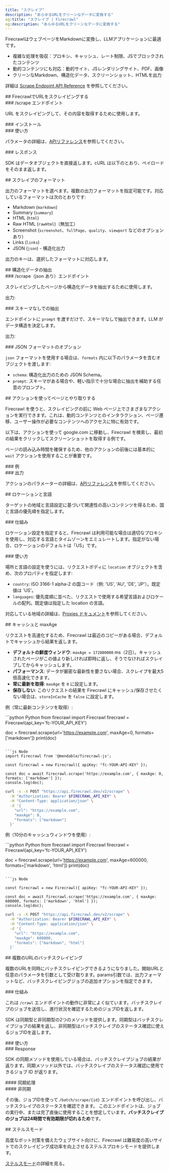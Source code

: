 ```yaml
---
title: "スクレイプ"
description: "あらゆるURLをクリーンなデータに変換する"
og:title: "スクレイプ | Firecrawl"
og:description: "あらゆるURLをクリーンなデータに変換する"
---
```



FirecrawlはウェブページをMarkdownに変換し、LLMアプリケーションに最適です。

* 複雑な処理を吸収：プロキシ、キャッシュ、レート制限、JSでブロックされたコンテンツ
* 動的コンテンツにも対応：動的サイト、JSレンダリングサイト、PDF、画像
* クリーンなMarkdown、構造化データ、スクリーンショット、HTMLを出力

詳細は [Scrape Endpoint API Reference](https://docs.firecrawl.dev/api-reference/endpoint/scrape) を参照してください。

<div id="scraping-a-url-with-firecrawl">
  ## FirecrawlでURLをスクレイピングする
</div>

<div id="scrape-endpoint">
  ### /scrape エンドポイント
</div>

URL をスクレイピングして、その内容を取得するために使用します。

<div id="installation">
  ### インストール
</div>

<CodeGroup>
  <InstallationPython />

  <InstallationNode />
</CodeGroup>

<div id="usage">
  ### 使い方
</div>

<CodeGroup>
  <ScrapePython />

  <ScrapeNode />

  <ScrapeCURL />
</CodeGroup>

パラメータの詳細は、[APIリファレンス](https://docs.firecrawl.dev/api-reference/endpoint/scrape)を参照してください。

<div id="response">
  ### レスポンス
</div>

SDK はデータオブジェクトを直接返します。cURL は以下のとおり、ペイロードをそのまま返します。

<ScrapeResponse />

<div id="scrape-formats">
  ## スクレイプのフォーマット
</div>

出力のフォーマットを選べます。複数の出力フォーマットを指定可能です。対応しているフォーマットは次のとおりです:

* Markdown (`markdown`)
* Summary (`summary`)
* HTML (`html`)
* Raw HTML (`rawHtml`)（無加工）
* Screenshot (`screenshot`、`fullPage`、`quality`、`viewport` などのオプションあり）
* Links (`links`)
* JSON (`json`) - 構造化出力

出力のキーは、選択したフォーマットに対応します。

<div id="extract-structured-data">
  ## 構造化データの抽出
</div>

<div id="scrape-with-json-endpoint">
  ### /scrape（json あり）エンドポイント
</div>

スクレイピングしたページから構造化データを抽出するために使用します。

<CodeGroup>
  <ExtractPython />

  <ExtractNode />

  <ExtractCURL />
</CodeGroup>

出力:

<ExtractOutput />

<div id="extracting-without-schema">
  ### スキーマなしでの抽出
</div>

エンドポイントに `prompt` を渡すだけで、スキーマなしで抽出できます。LLM がデータ構造を決定します。

<CodeGroup>
  <ExtractNoSchemaPython />

  <ExtractNoSchemaNode />

  <ExtractNoSchemaCURL />
</CodeGroup>

出力:

<ExtractNoSchemaOutput />

<div id="json-format-options">
  ### JSON フォーマットのオプション
</div>

`json` フォーマットを使用する場合は、`formats` 内に以下のパラメータを含むオブジェクトを渡します:

* `schema`: 構造化出力のための JSON Schema。
* `prompt`: スキーマがある場合や、軽い指示で十分な場合に抽出を補助する任意のプロンプト。

<div id="interacting-with-the-page-with-actions">
  ## アクションを使ってページとやり取りする
</div>

Firecrawl を使うと、スクレイピングの前に Web ページ上でさまざまなアクションを実行できます。これは、動的コンテンツとのインタラクション、ページ遷移、ユーザー操作が必要なコンテンツへのアクセスに特に有効です。

以下は、アクションを使って google.com に移動し、Firecrawl を検索し、最初の結果をクリックしてスクリーンショットを取得する例です。

ページの読み込み時間を確保するため、他のアクションの前後には基本的に `wait` アクションを使用することが重要です。

<div id="example">
  ### 例
</div>

<CodeGroup>
  <ScrapeActionsPython />

  <ScrapeActionsNode />

  <ScrapeActionsCURL />
</CodeGroup>

<div id="output">
  ### 出力
</div>

<CodeGroup>
  <ScrapeActionsOutput />
</CodeGroup>

アクションのパラメーターの詳細は、[APIリファレンス](https://docs.firecrawl.dev/api-reference/endpoint/scrape)を参照してください。

<div id="location-and-language">
  ## ロケーションと言語
</div>

ターゲットの地域と言語設定に基づいて関連性の高いコンテンツを得るため、国と言語の優先順を指定します。

<div id="how-it-works">
  ### 仕組み
</div>

ロケーション設定を指定すると、Firecrawl は利用可能な場合は適切なプロキシを使用し、対応する言語とタイムゾーンをエミュレートします。指定がない場合、ロケーションのデフォルトは「US」です。

<div id="usage">
  ### 使い方
</div>

場所と言語の設定を使うには、リクエストボディに `location` オブジェクトを含め、次のプロパティを指定します:

* `country`: ISO 3166-1 alpha-2 の国コード（例: &#39;US&#39;, &#39;AU&#39;, &#39;DE&#39;, &#39;JP&#39;）。既定値は &#39;US&#39;。
* `languages`: 優先度順に並べた、リクエストで使用する希望言語およびロケールの配列。既定値は指定した location の言語。

<CodeGroup>
  <ScrapeLocationPython />

  <ScrapeLocationNode />

  <ScrapeLocationCURL />
</CodeGroup>

対応している地域の詳細は、[Proxies ドキュメント](/ja/features/proxies)を参照してください。

<div id="caching-and-maxage">
  ## キャッシュと maxAge
</div>

リクエストを高速化するため、Firecrawl は最近のコピーがある場合、デフォルトでキャッシュから結果を返します。

* **デフォルトの鮮度ウィンドウ**: `maxAge = 172800000` ms（2日）。キャッシュされたページがこの値より新しければ即時に返し、そうでなければスクレイプしてからキャッシュします。
* **パフォーマンス**: データが厳密な最新性を要さない場合、スクレイプを最大5倍高速化できます。
* **常に最新を取得**: `maxAge` を `0` に設定します。
* **保存しない**: このリクエストの結果を Firecrawl にキャッシュ/保存させたくない場合は、`storeInCache` を `false` に設定します。

例（常に最新コンテンツを取得）:

<CodeGroup>
  ```python Python
  from firecrawl import Firecrawl
  firecrawl = Firecrawl(api_key='fc-YOUR_API_KEY')

  doc = firecrawl.scrape(url='https://example.com', maxAge=0, formats=['markdown'])
  print(doc)
  ```

  ```js Node
  import Firecrawl from '@mendable/firecrawl-js';

  const firecrawl = new Firecrawl({ apiKey: "fc-YOUR-API-KEY" });

  const doc = await firecrawl.scrape('https://example.com', { maxAge: 0, formats: ['markdown'] });
  console.log(doc);
  ```

  ```bash cURL
  curl -s -X POST "https://api.firecrawl.dev/v2/scrape" \
    -H "Authorization: Bearer $FIRECRAWL_API_KEY" \
    -H "Content-Type: application/json" \
    -d '{
      "url": "https://example.com",
      "maxAge": 0,
      "formats": ["markdown"]
    }'
  ```
</CodeGroup>

例（10分のキャッシュウィンドウを使用）:

<CodeGroup>
  ```python Python
  from firecrawl import Firecrawl
  firecrawl = Firecrawl(api_key='fc-YOUR_API_KEY')

  doc = firecrawl.scrape(url='https://example.com', maxAge=600000, formats=['markdown', 'html'])
  print(doc)
  ```

  ```js Node

  const firecrawl = new Firecrawl({ apiKey: "fc-YOUR-API-KEY" });

  const doc = await firecrawl.scrape('https://example.com', { maxAge: 600000, formats: ['markdown', 'html'] });
  console.log(doc);
  ```

  ```bash cURL
  curl -s -X POST "https://api.firecrawl.dev/v2/scrape" \
    -H "Authorization: Bearer $FIRECRAWL_API_KEY" \
    -H "Content-Type: application/json" \
    -d '{
      "url": "https://example.com",
      "maxAge": 600000,
      "formats": ["markdown", "html"]
    }'
  ```
</CodeGroup>

<div id="batch-scraping-multiple-urls">
  ## 複数のURLのバッチスクレイピング
</div>

複数のURLを同時にバッチスクレイピングできるようになりました。開始URLと任意のパラメータを引数として受け取ります。params引数では、出力フォーマットなど、バッチスクレイピングジョブの追加オプションを指定できます。

<div id="how-it-works">
  ### 仕組み
</div>

これは `/crawl` エンドポイントの動作に非常によく似ています。バッチスクレイプのジョブを送信し、進行状況を確認するためのジョブIDを返します。

SDK は同期型と非同期型の2つのメソッドを提供します。同期型はバッチスクレイプジョブの結果を返し、非同期型はバッチスクレイプのステータス確認に使えるジョブIDを返します。

<div id="usage">
  ### 使い方
</div>

<CodeGroup>
  <BatchScrapePython />

  <BatchScrapeNode />

  <BatchScrapeCURL />
</CodeGroup>

<div id="response">
  ### Response
</div>

SDK の同期メソッドを使用している場合は、バッチスクレイプジョブの結果が返ります。同期メソッド以外では、バッチスクレイプのステータス確認に使用できるジョブ ID が返ります。

<div id="synchronous">
  #### 同期処理
</div>

<BatchScrapeOutput />

<div id="asynchronous">
  #### 非同期
</div>

その後、ジョブIDを使って `/batch/scrape/{id}` エンドポイントを呼び出し、バッチスクレイプのステータスを確認できます。 このエンドポイントは、ジョブの実行中、または完了直後に使用することを想定しています。**バッチスクレイプのジョブは24時間で有効期限が切れるため**です。

<BatchScrapeAsyncOutput />

<div id="stealth-mode">
  ## ステルスモード
</div>

高度なボット対策を備えたウェブサイト向けに、Firecrawl は難易度の高いサイトでのスクレイピング成功率を向上させるステルスプロキシモードを提供します。

[ステルスモード](/ja/features/stealth-mode)の詳細を見る。